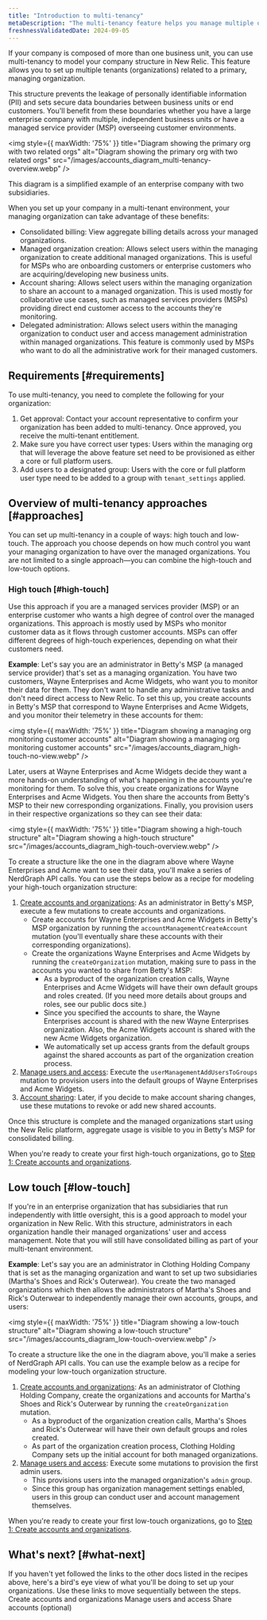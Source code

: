 ```yaml
---
title: "Introduction to multi-tenancy" 
metaDescription: "The multi-tenancy feature helps you manage multiple organizations and accounts"
freshnessValidatedDate: 2024-09-05
---
```


If your company is composed of more than one business unit, you can use multi-tenancy to model your company structure in New Relic. This feature allows you to set up multiple tenants (organizations) related to a primary, managing organization. 

This structure prevents the leakage of personally identifiable information (PII) and sets secure data boundaries between business units or end customers. You'll benefit from these boundaries whether you have a large enterprise company with multiple, independent business units or have a managed service provider (MSP) overseeing customer environments.

<img
    style={{ maxWidth: '75%' }}
    title="Diagram showing the primary org with two related orgs"
    alt="Diagram showing the primary org with two related orgs"
    src="/images/accounts_diagram_multi-tenancy-overview.webp"
/>
<figcaption>
  This diagram is a simplified example of an enterprise company with two subsidiaries.  
</figcaption>

When you set up your company in a multi-tenant environment, your managing organization can take advantage of these benefits: 

* Consolidated billing: View aggregate billing details across your managed organizations.
* Managed organization creation: Allows select users within the managing organization to create additional managed organizations. This is useful for MSPs who are onboarding customers or enterprise customers who are acquiring/developing new business units.
* Account sharing: Allows select users within the managing organization to share an account to a managed organization. This is used mostly for collaborative use cases, such as managed services providers (MSPs) providing direct end customer access to the accounts they're monitoring.  
* Delegated administration: Allows select users within the managing organization to conduct user and access management administration within managed organizations. This feature is commonly used by MSPs who want to do all the administrative work for their managed customers.   


## Requirements [#requirements]

To use multi-tenancy, you need to complete the following for your organization:

1. Get approval: Contact your account representative to confirm your organization has been added to multi-tenancy. Once approved, you receive the multi-tenant entitlement.
2. Make sure you have correct user types: Users within the managing org that will leverage the above feature set need to be provisioned as either a core or full platform users.
3. Add users to a designated group: Users with the core or full platform user type need to be added to a group with `tenant_settings` applied. 


## Overview of multi-tenancy approaches [#approaches]

You can set up multi-tenancy in a couple of ways: high touch and low-touch. The approach you choose depends on how much control you want your managing organization to have over the managed organizations. You are not limited to a single approach&mdash;you can combine the high-touch and low-touch options.   

### High touch [#high-touch]

Use this approach if you are a managed services provider (MSP) or an enterprise customer who wants a high degree of control over the managed organizations. This approach is mostly used by MSPs who monitor customer data as it flows through customer accounts. MSPs can offer different degrees of high-touch experiences, depending on what their customers need.    

**Example**: Let's say you are an administrator in Betty's MSP (a managed service provider) that's set as a managing organization. You have two customers, Wayne Enterprises and Acme Widgets, who want you to monitor their data for them. They don't want to handle any administrative tasks and don't need direct access to New Relic. To set this up, you create accounts in Betty's MSP that correspond to Wayne Enterprises and Acme Widgets, and you monitor their telemetry in these accounts for them:

<img
    style={{ maxWidth: '75%' }}
    title="Diagram showing a managing org monitoring customer accounts"
    alt="Diagram showing a managing org monitoring customer accounts"
    src="/images/accounts_diagram_high-touch-no-view.webp"
/>

Later, users at Wayne Enterprises and Acme Widgets decide they want a more hands-on understanding of what's happening in the accounts you're monitoring for them. To solve this, you create organizations for Wayne Enterprises and Acme Widgets. You then share the accounts from Betty's MSP to their new corresponding organizations. Finally, you provision users in their respective organizations so they can see their data: 

<img
    style={{ maxWidth: '75%' }}
    title="Diagram showing a high-touch structure"
    alt="Diagram showing a high-touch structure"
    src="/images/accounts_diagram_high-touch-overview.webp"
/>

To create a structure like the one in the diagram above where Wayne Enterprises and Acme want to see their data, you'll make a series of NerdGraph API calls. You can use the steps below as a recipe for modeling your high-touch organization structure:  

1. [Create accounts and organizations](/docs/multi-tenancy/org-creation): As an administrator in Betty's MSP, execute a few mutations to create accounts and organizations.
    * Create accounts for Wayne Enterprises and Acme Widgets in Betty's MSP organization by running the `accountManagementCreateAccount` mutation  (you'll eventually share these accounts with their corresponding organizations).
    * Create the organizations Wayne Enterprises and Acme Widgets by running the `createOrganization` mutation, making sure to pass in the accounts you wanted to share from Betty's MSP:
        * As a byproduct of the organization creation calls, Wayne Enterprises and Acme Widgets will have their own default groups and roles created. (If you need more details about groups and roles, see our public docs site.) 
        * Since you specified the accounts to share, the Wayne Enterprises account is shared with the new Wayne Enterprises organization. Also, the Acme Widgets account is shared with the new Acme Widgets organization.  
        * We automatically set up access grants from the default groups against the shared accounts as part of the organization creation process.
2. [Manage users and access](/docs/multi-tenancy/delegated-administration): Execute the `userManagementAddUsersToGroups` mutation to provision users into the default groups of Wayne Enterprises and Acme Widgets. 
3. [Account sharing](/docs/multi-tenancy/share-accounts): Later, if you decide to make account sharing changes, use these mutations to revoke or add new shared accounts.  

<Callout variant="tip">
  Once this structure is complete and the managed organizations start using the New Relic platform, aggregate usage is visible to you in Betty's MSP for consolidated billing.
</Callout>

When you're ready to create your first high-touch organizations, go to [Step 1: Create accounts and organizations](/docs/multi-tenancy/org-creation).

## Low touch [#low-touch]

If you're in an enterprise organization that has subsidiaries that run independently with little oversight, this is a good approach to model your organization in New Relic. With this structure, administrators in each organization handle their managed organizations' user and access management. Note that you will still have consolidated billing as part of your multi-tenant environment. 

**Example**:  Let's say you are an administrator in Clothing Holding Company that is set as the managing organization and want to set up two subsidiaries (Martha's Shoes and Rick's Outerwear). You create the two managed organizations which then allows the administrators of Martha's Shoes and Rick's Outerwear to independently manage their own accounts, groups, and users: 

<img
    style={{ maxWidth: '75%' }}
    title="Diagram showing a low-touch structure"
    alt="Diagram showing a low-touch structure"
    src="/images/accounts_diagram_low-touch-overview.webp"
/>

To create a structure like the one in the diagram above, you'll make a series of NerdGraph API calls. You can use the example below as a recipe for modeling your low-touch organization structure.  

1. [Create accounts and organizations](/docs/multi-tenancy/org-creation): As an administrator of Clothing Holding Company, create the organizations and accounts for Martha's Shoes and Rick's Outerwear by running the `createOrganization` mutation. 
    * As a byproduct of the organization creation calls, Martha's Shoes and Rick's Outerwear will have their own default groups and roles created. 
    * As part of the organization creation process, Clothing Holding Company sets up the initial account for both managed organizations. 
2. [Manage users and access](/docs/multi-tenancy/delegated-administration): Execute some mutations to provision the first admin users.
    * This provisions users into the managed organization's `admin` group.
    * Since this group has organization management settings enabled, users in this group can conduct user and account management themselves.

When you're ready to create your first low-touch organizations, go to [Step 1: Create accounts and organizations](/docs/multi-tenancy/org-creation).

## What's next? [#what-next]

If you haven't yet followed the links to the other docs listed in the recipes above, here's a bird's eye view of what you'll be doing to set up your organizations. Use these links to move sequentially between the steps. 
<DocTiles>
  <DocTile title='Step 1' path="/docs/accounts/accounts-billing/account-structure/multi-tenancy/org-creation">Create accounts and organizations</DocTile>
  <DocTile title='Step 2' path="/docs/accounts/accounts-billing/account-structure/multi-tenancy/delegated-administration">Manage users and access</DocTile>
  <DocTile title='Step 3' path="/docs/accounts/accounts-billing/account-structure/multi-tenancy/share-accounts">Share accounts (optional)</DocTile>
</DocTiles>
